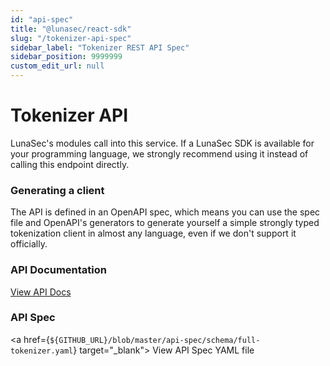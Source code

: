 ```yaml
---
id: "api-spec"
title: "@lunasec/react-sdk"
slug: "/tokenizer-api-spec"
sidebar_label: "Tokenizer REST API Spec"
sidebar_position: 9999999
custom_edit_url: null
---
```


# Tokenizer API

LunaSec's modules call into this service.  If a LunaSec SDK is available for your programming language, we strongly recommend using it instead of calling this endpoint directly.

### Generating a client

The API is defined in an OpenAPI spec,  which means you can use the spec file and OpenAPI's generators to generate yourself a simple strongly typed tokenization client in almost any language,
even if we don't support it officially.

### API Documentation
<a
    href="/tokenizer-api-spec-static"
    target="_blank">
    View API Docs
</a>

### API Spec
<a
    href={`${GITHUB_URL}/blob/master/api-spec/schema/full-tokenizer.yaml`}
    target="_blank">
    View API Spec YAML file
</a>